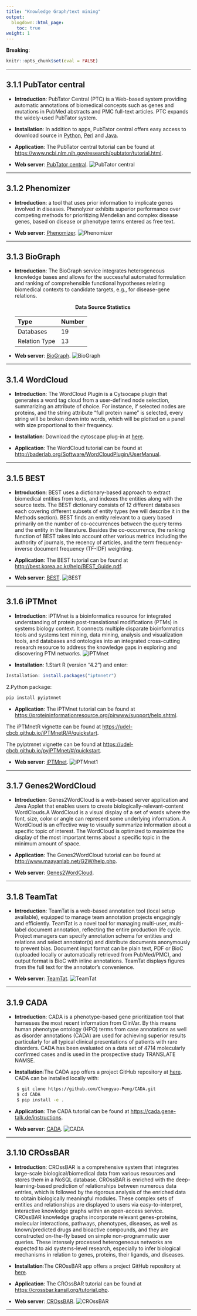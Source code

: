 ```yaml
---
title: "Knowledge Graph/text mining"
output:
  blogdown::html_page:
    toc: true
weight: 1
---
```


**Breaking**: 

```r
knitr::opts_chunk$set(eval = FALSE)
```


---

## 3.1.1 **PubTator central**

- **Introduction**: PubTator Central (PTC) is a Web-based system providing automatic annotations of biomedical concepts such as genes and mutations in PubMed abstracts and PMC full-text articles. PTC expands the widely-used PubTator system. 

- **Installation**: In addition to apps, PubTator central offers easy access to download source in [Python](https://www.ncbi.nlm.nih.gov/CBBresearch/Lu/Demo/tmTools/download/ExampleCode.Python.zip), [Perl](https://www.ncbi.nlm.nih.gov/CBBresearch/Lu/Demo/tmTools/download/ExampleCode.Perl.zip) and [Java](https://www.ncbi.nlm.nih.gov/CBBresearch/Lu/Demo/tmTools/download/ExampleCode.Java.zip).

- **Application**: The PubTator central tutorial can be found at <https://www.ncbi.nlm.nih.gov/research/pubtator/tutorial.html>.

- **Web server**: [PubTator central](https://www.ncbi.nlm.nih.gov/research/pubtator/).
![PubTator central](/images/PubTator central.jpg?width=90pc)


---

## 3.1.2 **Phenomizer**

- **Introduction**: a tool that uses prior information to implicate genes involved in diseases. Phenolyzer exhibits superior performance over competing methods for prioritizing Mendelian and complex disease genes, based on disease or phenotype terms entered as free text.
           
- **Web server**: [Phenomizer](https://compbio.charite.de/phenomizer/).
![Phenomizer](/images/Phenolyzer.jpg?width=50pc)

---

## 3.1.3 **BioGraph**

- **Introduction**: The BioGraph service integrates heterogeneous knowledge bases and allows for the successful automated formulation and ranking of comprehensible functional hypotheses relating biomedical contexts to candidate targets, e.g., for disease-gene relations. 

  <center><b>Data Source Statistics</b></center>
  | Type           | Number           | 
  | :------------- | :--------------- | 
  | Databases      |19|
  | Relation Type  |13|

- **Web server**: [BioGraph](https://biograph.be/).
![BioGraph](/images/BioGraph.jpg?width=90pc)
 
---

## 3.1.4 **WordCloud**

- **Introduction**: The WordCloud Plugin is a Cytsocape plugin that generates a word tag cloud from a user-defined node selection, summarizing an attribute of choice. For instance, if selected nodes are proteins, and the string attribute "full protein name" is selected, every string will be broken down into words, which will be plotted on a panel with size proportional to their frequency.
  
- **Installation**: Download the cytoscape plug-in at [here](https://apps.cytoscape.org/apps/wordcloud).

- **Application**: The WordCloud tutorial can be found at
<http://baderlab.org/Software/WordCloudPlugin/UserManual>.

---

## 3.1.5 **BEST**

- **Introduction**: BEST uses a dictionary-based approach to extract biomedical entities from texts, and indexes the entities along with the source texts. The BEST dictionary consists of 12 different databases each covering different subsets of entity types (we will describe it in the Methods section). BEST finds an entity relevant to a query based primarily on the number of co-occurrences between the query terms and the entity in the literature. Besides the co-occurrence, the ranking function of BEST takes into account other various metrics including the authority of journals, the recency of articles, and the term frequency-inverse document frequency (TF-IDF) weighting.  
        
- **Application**: The BEST tutorial can be found at
<http://best.korea.ac.kr/help/BEST_Guide.pdf>.

- **Web server**: [BEST](http://best.korea.ac.kr/).
![BEST](/images/BEST.jpg?width=50pc)

 
---

## 3.1.6 **iPTMnet**

- **Introduction**: iPTMnet is a bioinformatics resource for integrated understanding of protein post-translational modifications (PTMs) in systems biology context. It connects multiple disparate bioinformatics tools and systems text mining, data mining, analysis and visualization tools, and databases and ontologies into an integrated cross-cutting research resource to address the knowledge gaps in exploring and discovering PTM networks.
![iPTMnet](/images/iPTMent.jpg?width=100pc)
  
- **Installation**: 1.Start R (version "4.2") and enter:
```r
Installation: install.packages("iptmnetr")
```
 2.Python package:
```python
pip install pyiptmnet
```

- **Application**: The iPTMnet tutorial can be found at
<https://proteininformationresource.org/pirwww/support/help.shtml>.

The iPTMnetR vignette can be found at <https://udel-cbcb.github.io/iPTMnetR/#/quickstart>.

The pyiptmnet vignette can be found at <https://udel-cbcb.github.io/pyiPTMnet/#/quickstart>.

- **Web server**: [iPTMnet](http://best.korea.ac.kr/).
![iPTMnet1](/images/iPTMnet2.jpg?width=90pc)
  
---

## 3.1.7 **Genes2WordCloud**

- **Introduction**: Genes2WordCloud is a web-based server application and Java Applet that enables users to create biologically-relevant-content WordClouds.A WordCloud is a visual display of a set of words where the font, size, color or angle can represent some underlying information. A WordCloud is an effective way to visually summarize information about a specific topic of interest. The WordCloud is optimized to maximize the display of the most important terms about a specific topic in the minimum amount of space.

- **Application**: The Genes2WordCloud tutorial can be found at <http://www.maayanlab.net/G2W/help.php>.

- **Web server**: [Genes2WordCloud](http://www.maayanlab.net/G2W).

 
---

## 3.1.8 **TeamTat**

- **Introduction**: TeamTat is a web-based annotation tool (local setup available), equipped to manage team annotation projects engagingly and efficiently. TeamTat is a novel tool for managing multi-user, multi-label document annotation, reflecting the entire production life cycle. Project managers can specify annotation schema for entities and relations and select annotator(s) and distribute documents anonymously to prevent bias. Document input format can be plain text, PDF or BioC (uploaded locally or automatically retrieved from PubMed/PMC), and output format is BioC with inline annotations. TeamTat displays figures from the full text for the annotator's convenience. 
            
- **Web server**: [TeamTat](https://www.teamtat.org/).
![TeamTat](/images/TeamTat.jpg?width=50pc)
 
---

## 3.1.9 **CADA**

- **Introduction**: CADA is a phenotype-based gene prioritization tool that harnesses the most recent information from ClinVar. By this means human phenotype ontology (HPO) terms from case annotations as well as disorder annotations (CADA) are used for achieving superior results particularly for all typical clinical presentations of patients with rare disorders. CADA has been evaluated on a data set of 4714 molecularly confirmed cases and is used in the prospective study TRANSLATE NAMSE. 

- **Installation**:The CADA app offers a project GitHub repository at [here](https://github.com/Chengyao-Peng/CADA). CADA can be installed locally with:
```bash
    $ git clone https://github.com/Chengyao-Peng/CADA.git
    $ cd CADA
    $ pip install -e . 
```

- **Application**: The CADA tutorial can be found at <https://cada.gene-talk.de/instructions>.
             
- **Web server**: [CADA](https://cada.gene-talk.de/webservice).
![CADA](/images/CADA.jpg?width=50pc)
 
---

## 3.1.10 **CROssBAR**

- **Introduction**: CROssBAR is a comprehensive system that integrates large-scale biological/biomedical data from various resources and stores them in a NoSQL database. CROssBAR is enriched with the deep-learning-based prediction of relationships between numerous data entries, which is followed by the rigorous analysis of the enriched data to obtain biologically meaningful modules. These complex sets of entities and relationships are displayed to users via easy-to-interpret, interactive knowledge graphs within an open-access service. CROssBAR knowledge graphs incorporate relevant genes-proteins, molecular interactions, pathways, phenotypes, diseases, as well as known/predicted drugs and bioactive compounds, and they are constructed on-the-fly based on simple non-programmatic user queries. These intensely processed heterogeneous networks are expected to aid systems-level research, especially to infer biological mechanisms in relation to genes, proteins, their ligands, and diseases. 

- **Installation**:The CROssBAR app offers a project GitHub repository at [here](https://github.com/cansyl/CROssBAR).

- **Application**: The CROssBAR tutorial can be found at <https://crossbar.kansil.org/tutorial.php>.
             
- **Web server**: [CROssBAR](https://crossbar.kansil.org/).
![CROssBAR](/images/CROssBAR.jpg?width=50pc)
 
---
 